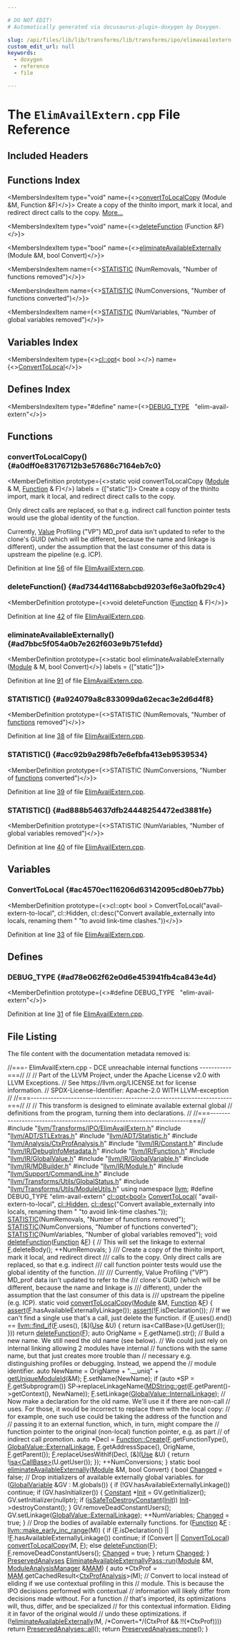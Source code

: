 ```yaml
---

# DO NOT EDIT!
# Automatically generated via docusaurus-plugin-doxygen by Doxygen.

slug: /api/files/lib/lib/transforms/lib/transforms/ipo/elimavailextern-cpp
custom_edit_url: null
keywords:
  - doxygen
  - reference
  - file

---
```





# The `ElimAvailExtern.cpp` File Reference

<DoxygenPage pluginConfig={pluginConfig}>



## Included Headers

<IncludesList>
<IncludesListItem
  filePath="llvm/Transforms/IPO/ElimAvailExtern.h"
  permalink="/docs/api/files/include/include/llvm/include/llvm/transforms/include/llvm/transforms/ipo/elimavailextern-h"
  isLocal="true" />
<IncludesListItem
  filePath="llvm/ADT/STLExtras.h"
  permalink="/docs/api/files/include/include/llvm/include/llvm/adt/stlextras-h"
  isLocal="true" />
<IncludesListItem
  filePath="llvm/ADT/Statistic.h"
  permalink="/docs/api/files/include/include/llvm/include/llvm/adt/statistic-h"
  isLocal="true" />
<IncludesListItem
  filePath="llvm/Analysis/CtxProfAnalysis.h"
  permalink="/docs/api/files/include/include/llvm/include/llvm/analysis/ctxprofanalysis-h"
  isLocal="true" />
<IncludesListItem
  filePath="llvm/IR/Constant.h"
  permalink="/docs/api/files/include/include/llvm/include/llvm/ir/constant-h"
  isLocal="true" />
<IncludesListItem
  filePath="llvm/IR/DebugInfoMetadata.h"
  permalink="/docs/api/files/include/include/llvm/include/llvm/ir/debuginfometadata-h"
  isLocal="true" />
<IncludesListItem
  filePath="llvm/IR/Function.h"
  permalink="/docs/api/files/include/include/llvm/include/llvm/ir/function-h"
  isLocal="true" />
<IncludesListItem
  filePath="llvm/IR/GlobalValue.h"
  permalink="/docs/api/files/include/include/llvm/include/llvm/ir/globalvalue-h"
  isLocal="true" />
<IncludesListItem
  filePath="llvm/IR/GlobalVariable.h"
  permalink="/docs/api/files/include/include/llvm/include/llvm/ir/globalvariable-h"
  isLocal="true" />
<IncludesListItem
  filePath="llvm/IR/MDBuilder.h"
  permalink="/docs/api/files/include/include/llvm/include/llvm/ir/mdbuilder-h"
  isLocal="true" />
<IncludesListItem
  filePath="llvm/IR/Module.h"
  permalink="/docs/api/files/include/include/llvm/include/llvm/ir/module-h"
  isLocal="true" />
<IncludesListItem
  filePath="llvm/Support/CommandLine.h"
  permalink="/docs/api/files/include/include/llvm/include/llvm/support/commandline-h"
  isLocal="true" />
<IncludesListItem
  filePath="llvm/Transforms/Utils/GlobalStatus.h"
  permalink="/docs/api/files/include/include/llvm/include/llvm/transforms/include/llvm/transforms/utils/globalstatus-h"
  isLocal="true" />
<IncludesListItem
  filePath="llvm/Transforms/Utils/ModuleUtils.h"
  permalink="/docs/api/files/include/include/llvm/include/llvm/transforms/include/llvm/transforms/utils/moduleutils-h"
  isLocal="true" />
</IncludesList>

## Functions Index

<MembersIndex>

<MembersIndexItem
  type="void"
  name={<><a href="#a0dff0e83176712b3e57686c7164eb7c0">convertToLocalCopy</a> (Module &amp;M, Function &amp;F)</>}>
Create a copy of the thinlto import, mark it local, and redirect direct calls to the copy. <a href="#a0dff0e83176712b3e57686c7164eb7c0">More...</a>
</MembersIndexItem>

<MembersIndexItem
  type="void"
  name={<><a href="#ad7344d1168abcbd9203ef6e3a0fb29c4">deleteFunction</a> (Function &amp;F)</>}>
</MembersIndexItem>

<MembersIndexItem
  type="bool"
  name={<><a href="#ad7bbc5f054a0b7e262f603e9b751efdd">eliminateAvailableExternally</a> (Module &amp;M, bool Convert)</>}>
</MembersIndexItem>

<MembersIndexItem
  name={<><a href="#a924079a8c833099da62ecac3e2d6d4f8">STATISTIC</a> (NumRemovals, &quot;Number of functions removed&quot;)</>}>
</MembersIndexItem>

<MembersIndexItem
  name={<><a href="#acc92b9a298fb7e6efbfa413eb9539534">STATISTIC</a> (NumConversions, &quot;Number of functions converted&quot;)</>}>
</MembersIndexItem>

<MembersIndexItem
  name={<><a href="#ad888b54637dfb24448254472ed3881fe">STATISTIC</a> (NumVariables, &quot;Number of global variables removed&quot;)</>}>
</MembersIndexItem>

</MembersIndex>

## Variables Index

<MembersIndex>

<MembersIndexItem
  type={<><a href="/docs/api/classes/llvm/cl/opt">cl::opt</a>&lt; bool &gt;</>}
  name={<><a href="#ac4570ec116206d63142095cd80eb77bb">ConvertToLocal</a></>}>
</MembersIndexItem>

</MembersIndex>

## Defines Index

<MembersIndex>

<MembersIndexItem
  type="#define"
  name={<><a href="#ad78e062f62e0d6e453941fb4ca843e4d">DEBUG&#95;TYPE</a>&nbsp;&nbsp;&nbsp;&quot;elim-avail-extern&quot;</>}>
</MembersIndexItem>

</MembersIndex>


<SectionDefinition>

## Functions

### convertToLocalCopy() {#a0dff0e83176712b3e57686c7164eb7c0}

<MemberDefinition
  prototype={<>static void convertToLocalCopy (<a href="/docs/api/classes/llvm/module">Module</a> &amp; M, <a href="/docs/api/classes/llvm/function">Function</a> &amp; F)</>}
  labels = {["static"]}>
Create a copy of the thinlto import, mark it local, and redirect direct calls to the copy.

Only direct calls are replaced, so that e.g. indirect call function pointer tests would use the global identity of the function.

Currently, <a href="/docs/api/classes/llvm/value">Value</a> Profiling (&quot;VP&quot;) MD&#95;prof data isn&#39;t updated to refer to the clone&#39;s GUID (which will be different, because the name and linkage is different), under the assumption that the last consumer of this data is upstream the pipeline (e.g. ICP).

Definition at line <a href="#l00056">56</a> of file <a href="/docs/api/files/lib/lib/transforms/lib/transforms/ipo/elimavailextern-cpp">ElimAvailExtern.cpp</a>.
</MemberDefinition>

### deleteFunction() {#ad7344d1168abcbd9203ef6e3a0fb29c4}

<MemberDefinition
  prototype={<>void deleteFunction (<a href="/docs/api/classes/llvm/function">Function</a> &amp; F)</>}>

Definition at line <a href="#l00042">42</a> of file <a href="/docs/api/files/lib/lib/transforms/lib/transforms/ipo/elimavailextern-cpp">ElimAvailExtern.cpp</a>.
</MemberDefinition>

### eliminateAvailableExternally() {#ad7bbc5f054a0b7e262f603e9b751efdd}

<MemberDefinition
  prototype={<>static bool eliminateAvailableExternally (<a href="/docs/api/classes/llvm/module">Module</a> &amp; M, bool Convert)</>}
  labels = {["static"]}>

Definition at line <a href="#l00091">91</a> of file <a href="/docs/api/files/lib/lib/transforms/lib/transforms/ipo/elimavailextern-cpp">ElimAvailExtern.cpp</a>.
</MemberDefinition>

### STATISTIC() {#a924079a8c833099da62ecac3e2d6d4f8}

<MemberDefinition
  prototype={<>STATISTIC (NumRemovals, &quot;Number of <a href="/docs/api/files/lib/lib/target/lib/target/amdgpu/amdgpulowermoduleldspass-cpp/#a8818b45f8c07ddce635268ec684dc61a">functions</a> removed&quot;)</>}>

Definition at line <a href="#l00038">38</a> of file <a href="/docs/api/files/lib/lib/transforms/lib/transforms/ipo/elimavailextern-cpp">ElimAvailExtern.cpp</a>.
</MemberDefinition>

### STATISTIC() {#acc92b9a298fb7e6efbfa413eb9539534}

<MemberDefinition
  prototype={<>STATISTIC (NumConversions, &quot;Number of <a href="/docs/api/files/lib/lib/target/lib/target/amdgpu/amdgpulowermoduleldspass-cpp/#a8818b45f8c07ddce635268ec684dc61a">functions</a> converted&quot;)</>}>

Definition at line <a href="#l00039">39</a> of file <a href="/docs/api/files/lib/lib/transforms/lib/transforms/ipo/elimavailextern-cpp">ElimAvailExtern.cpp</a>.
</MemberDefinition>

### STATISTIC() {#ad888b54637dfb24448254472ed3881fe}

<MemberDefinition
  prototype={<>STATISTIC (NumVariables, &quot;Number of global variables removed&quot;)</>}>

Definition at line <a href="#l00040">40</a> of file <a href="/docs/api/files/lib/lib/transforms/lib/transforms/ipo/elimavailextern-cpp">ElimAvailExtern.cpp</a>.
</MemberDefinition>

</SectionDefinition>

<SectionDefinition>

## Variables

### ConvertToLocal {#ac4570ec116206d63142095cd80eb77bb}

<MemberDefinition
  prototype={<>cl::opt&lt; bool &gt; ConvertToLocal(&quot;avail-extern-to-local&quot;, cl::Hidden, cl::desc(&quot;Convert available&#95;externally into locals, renaming them &quot; &quot;to avoid link-time clashes.&quot;))</>}>

Definition at line <a href="#l00033">33</a> of file <a href="/docs/api/files/lib/lib/transforms/lib/transforms/ipo/elimavailextern-cpp">ElimAvailExtern.cpp</a>.
</MemberDefinition>

</SectionDefinition>

<SectionDefinition>

## Defines

### DEBUG&#95;TYPE {#ad78e062f62e0d6e453941fb4ca843e4d}

<MemberDefinition
  prototype={<>#define DEBUG&#95;TYPE&nbsp;&nbsp;&nbsp;&quot;elim-avail-extern&quot;</>}>

Definition at line <a href="#l00031">31</a> of file <a href="/docs/api/files/lib/lib/transforms/lib/transforms/ipo/elimavailextern-cpp">ElimAvailExtern.cpp</a>.
</MemberDefinition>

</SectionDefinition>

## File Listing

The file content with the documentation metadata removed is:

<ProgramListing>

<Link id="l00001" /><CodeLine lineNumber="1"><span class="doxyHighlightComment">//===- ElimAvailExtern.cpp - DCE unreachable internal functions -----------===//</span></CodeLine>
<Link id="l00002" /><CodeLine lineNumber="2"><span class="doxyHighlightComment">//</span></CodeLine>
<Link id="l00003" /><CodeLine lineNumber="3"><span class="doxyHighlightComment">// Part of the LLVM Project, under the Apache License v2.0 with LLVM Exceptions.</span></CodeLine>
<Link id="l00004" /><CodeLine lineNumber="4"><span class="doxyHighlightComment">// See https://llvm.org/LICENSE.txt for license information.</span></CodeLine>
<Link id="l00005" /><CodeLine lineNumber="5"><span class="doxyHighlightComment">// SPDX-License-Identifier: Apache-2.0 WITH LLVM-exception</span></CodeLine>
<Link id="l00006" /><CodeLine lineNumber="6"><span class="doxyHighlightComment">//</span></CodeLine>
<Link id="l00007" /><CodeLine lineNumber="7"><span class="doxyHighlightComment">//===----------------------------------------------------------------------===//</span></CodeLine>
<Link id="l00008" /><CodeLine lineNumber="8"><span class="doxyHighlightComment">//</span></CodeLine>
<Link id="l00009" /><CodeLine lineNumber="9"><span class="doxyHighlightComment">// This transform is designed to eliminate available external global</span></CodeLine>
<Link id="l00010" /><CodeLine lineNumber="10"><span class="doxyHighlightComment">// definitions from the program, turning them into declarations.</span></CodeLine>
<Link id="l00011" /><CodeLine lineNumber="11"><span class="doxyHighlightComment">//</span></CodeLine>
<Link id="l00012" /><CodeLine lineNumber="12"><span class="doxyHighlightComment">//===----------------------------------------------------------------------===//</span></CodeLine>
<Link id="l00013" /><CodeLine lineNumber="13"></CodeLine>
<Link id="l00014" /><CodeLine lineNumber="14"><span class="doxyHighlightPreprocessor">#include &quot;<a href="/docs/api/files/include/include/llvm/include/llvm/transforms/include/llvm/transforms/ipo/elimavailextern-h">llvm/Transforms/IPO/ElimAvailExtern.h</a>&quot;</span></CodeLine>
<Link id="l00015" /><CodeLine lineNumber="15"><span class="doxyHighlightPreprocessor">#include &quot;<a href="/docs/api/files/include/include/llvm/include/llvm/adt/stlextras-h">llvm/ADT/STLExtras.h</a>&quot;</span></CodeLine>
<Link id="l00016" /><CodeLine lineNumber="16"><span class="doxyHighlightPreprocessor">#include &quot;<a href="/docs/api/files/include/include/llvm/include/llvm/adt/statistic-h">llvm/ADT/Statistic.h</a>&quot;</span></CodeLine>
<Link id="l00017" /><CodeLine lineNumber="17"><span class="doxyHighlightPreprocessor">#include &quot;<a href="/docs/api/files/include/include/llvm/include/llvm/analysis/ctxprofanalysis-h">llvm/Analysis/CtxProfAnalysis.h</a>&quot;</span></CodeLine>
<Link id="l00018" /><CodeLine lineNumber="18"><span class="doxyHighlightPreprocessor">#include &quot;<a href="/docs/api/files/include/include/llvm/include/llvm/ir/constant-h">llvm/IR/Constant.h</a>&quot;</span></CodeLine>
<Link id="l00019" /><CodeLine lineNumber="19"><span class="doxyHighlightPreprocessor">#include &quot;<a href="/docs/api/files/include/include/llvm/include/llvm/ir/debuginfometadata-h">llvm/IR/DebugInfoMetadata.h</a>&quot;</span></CodeLine>
<Link id="l00020" /><CodeLine lineNumber="20"><span class="doxyHighlightPreprocessor">#include &quot;<a href="/docs/api/files/include/include/llvm/include/llvm/ir/function-h">llvm/IR/Function.h</a>&quot;</span></CodeLine>
<Link id="l00021" /><CodeLine lineNumber="21"><span class="doxyHighlightPreprocessor">#include &quot;<a href="/docs/api/files/include/include/llvm/include/llvm/ir/globalvalue-h">llvm/IR/GlobalValue.h</a>&quot;</span></CodeLine>
<Link id="l00022" /><CodeLine lineNumber="22"><span class="doxyHighlightPreprocessor">#include &quot;<a href="/docs/api/files/include/include/llvm/include/llvm/ir/globalvariable-h">llvm/IR/GlobalVariable.h</a>&quot;</span></CodeLine>
<Link id="l00023" /><CodeLine lineNumber="23"><span class="doxyHighlightPreprocessor">#include &quot;<a href="/docs/api/files/include/include/llvm/include/llvm/ir/mdbuilder-h">llvm/IR/MDBuilder.h</a>&quot;</span></CodeLine>
<Link id="l00024" /><CodeLine lineNumber="24"><span class="doxyHighlightPreprocessor">#include &quot;<a href="/docs/api/files/include/include/llvm/include/llvm/ir/module-h">llvm/IR/Module.h</a>&quot;</span></CodeLine>
<Link id="l00025" /><CodeLine lineNumber="25"><span class="doxyHighlightPreprocessor">#include &quot;<a href="/docs/api/files/include/include/llvm/include/llvm/support/commandline-h">llvm/Support/CommandLine.h</a>&quot;</span></CodeLine>
<Link id="l00026" /><CodeLine lineNumber="26"><span class="doxyHighlightPreprocessor">#include &quot;<a href="/docs/api/files/include/include/llvm/include/llvm/transforms/include/llvm/transforms/utils/globalstatus-h">llvm/Transforms/Utils/GlobalStatus.h</a>&quot;</span></CodeLine>
<Link id="l00027" /><CodeLine lineNumber="27"><span class="doxyHighlightPreprocessor">#include &quot;<a href="/docs/api/files/include/include/llvm/include/llvm/transforms/include/llvm/transforms/utils/moduleutils-h">llvm/Transforms/Utils/ModuleUtils.h</a>&quot;</span></CodeLine>
<Link id="l00028" /><CodeLine lineNumber="28"></CodeLine>
<Link id="l00029" /><CodeLine lineNumber="29"><span class="doxyHighlightKeyword">using namespace </span><span class="doxyHighlight"><a href="/docs/api/namespaces/llvm">llvm</a>;</span></CodeLine>
<Link id="l00030" /><CodeLine lineNumber="30"></CodeLine>
<Link id="l00031" /><CodeLine lineNumber="31" lineLink="#ad78e062f62e0d6e453941fb4ca843e4d"><span class="doxyHighlightPreprocessor">#define DEBUG&#95;TYPE &quot;elim-avail-extern&quot;</span></CodeLine>
<Link id="l00032" /><CodeLine lineNumber="32"></CodeLine>
<Link id="l00033" /><CodeLine lineNumber="33" lineLink="#ac4570ec116206d63142095cd80eb77bb"><span class="doxyHighlight"><a href="/docs/api/classes/llvm/cl/opt">cl::opt&lt;bool&gt;</a> <a href="#ac4570ec116206d63142095cd80eb77bb">ConvertToLocal</a>(</span></CodeLine>
<Link id="l00034" /><CodeLine lineNumber="34"><span class="doxyHighlight">    </span><span class="doxyHighlightStringLiteral">&quot;avail-extern-to-local&quot;</span><span class="doxyHighlight">, <a href="/docs/api/namespaces/llvm/cl/#a68075925a54790e71ca790e1d4f21a40a263ac008d8d31f13ce460395fc4cf7e6">cl::Hidden</a>,</span></CodeLine>
<Link id="l00035" /><CodeLine lineNumber="35"><span class="doxyHighlight">    <a href="/docs/api/structs/llvm/cl/desc">cl::desc</a>(</span><span class="doxyHighlightStringLiteral">&quot;Convert available&#95;externally into locals, renaming them &quot;</span></CodeLine>
<Link id="l00036" /><CodeLine lineNumber="36"><span class="doxyHighlight">             </span><span class="doxyHighlightStringLiteral">&quot;to avoid link-time clashes.&quot;</span><span class="doxyHighlight">));</span></CodeLine>
<Link id="l00037" /><CodeLine lineNumber="37"></CodeLine>
<Link id="l00038" /><CodeLine lineNumber="38" lineLink="#a924079a8c833099da62ecac3e2d6d4f8"><span class="doxyHighlight"><a href="/docs/api/files/include/include/llvm/include/llvm/adt/statistic-h/#ad6117415b93e5675d5a6c8e1855b3b2f">STATISTIC</a>(NumRemovals, </span><span class="doxyHighlightStringLiteral">&quot;Number of functions removed&quot;</span><span class="doxyHighlight">);</span></CodeLine>
<Link id="l00039" /><CodeLine lineNumber="39" lineLink="#acc92b9a298fb7e6efbfa413eb9539534"><span class="doxyHighlight"><a href="/docs/api/files/include/include/llvm/include/llvm/adt/statistic-h/#ad6117415b93e5675d5a6c8e1855b3b2f">STATISTIC</a>(NumConversions, </span><span class="doxyHighlightStringLiteral">&quot;Number of functions converted&quot;</span><span class="doxyHighlight">);</span></CodeLine>
<Link id="l00040" /><CodeLine lineNumber="40" lineLink="#ad888b54637dfb24448254472ed3881fe"><span class="doxyHighlight"><a href="/docs/api/files/include/include/llvm/include/llvm/adt/statistic-h/#ad6117415b93e5675d5a6c8e1855b3b2f">STATISTIC</a>(NumVariables, </span><span class="doxyHighlightStringLiteral">&quot;Number of global variables removed&quot;</span><span class="doxyHighlight">);</span></CodeLine>
<Link id="l00041" /><CodeLine lineNumber="41"></CodeLine>
<Link id="l00042" /><CodeLine lineNumber="42" lineLink="#ad7344d1168abcbd9203ef6e3a0fb29c4"><span class="doxyHighlightKeywordType">void</span><span class="doxyHighlight"> <a href="#ad7344d1168abcbd9203ef6e3a0fb29c4">deleteFunction</a>(<a href="/docs/api/classes/llvm/function">Function</a> &amp;<a href="/docs/api/files/lib/lib/support/md5-cpp/#a96d73bbd7af15cb1fc38c3f4a3bd82e9">F</a>) &#123;</span></CodeLine>
<Link id="l00043" /><CodeLine lineNumber="43"><span class="doxyHighlight">  </span><span class="doxyHighlightComment">// This will set the linkage to external</span></CodeLine>
<Link id="l00044" /><CodeLine lineNumber="44"><span class="doxyHighlight">  <a href="/docs/api/files/lib/lib/support/md5-cpp/#a96d73bbd7af15cb1fc38c3f4a3bd82e9">F</a>.deleteBody();</span></CodeLine>
<Link id="l00045" /><CodeLine lineNumber="45"><span class="doxyHighlight">  ++NumRemovals;</span></CodeLine>
<Link id="l00046" /><CodeLine lineNumber="46"><span class="doxyHighlight">&#125;</span></CodeLine>
<Link id="l00047" /><CodeLine lineNumber="47"></CodeLine>
<Link id="l00048" /><CodeLine lineNumber="48"><span class="doxyHighlightComment">/// Create a copy of the thinlto import, mark it local, and redirect direct</span></CodeLine>
<Link id="l00049" /><CodeLine lineNumber="49"><span class="doxyHighlightComment">/// calls to the copy. Only direct calls are replaced, so that e.g. indirect</span></CodeLine>
<Link id="l00050" /><CodeLine lineNumber="50"><span class="doxyHighlightComment">/// call function pointer tests would use the global identity of the function.</span></CodeLine>
<Link id="l00051" /><CodeLine lineNumber="51"><span class="doxyHighlightComment">///</span></CodeLine>
<Link id="l00052" /><CodeLine lineNumber="52"><span class="doxyHighlightComment">/// Currently, Value Profiling (&quot;VP&quot;) MD&#95;prof data isn&#39;t updated to refer to the</span></CodeLine>
<Link id="l00053" /><CodeLine lineNumber="53"><span class="doxyHighlightComment">/// clone&#39;s GUID (which will be different, because the name and linkage is</span></CodeLine>
<Link id="l00054" /><CodeLine lineNumber="54"><span class="doxyHighlightComment">/// different), under the assumption that the last consumer of this data is</span></CodeLine>
<Link id="l00055" /><CodeLine lineNumber="55"><span class="doxyHighlightComment">/// upstream the pipeline (e.g. ICP).</span></CodeLine>
<Link id="l00056" /><CodeLine lineNumber="56" lineLink="#a0dff0e83176712b3e57686c7164eb7c0"><span class="doxyHighlightKeyword">static</span><span class="doxyHighlight"> </span><span class="doxyHighlightKeywordType">void</span><span class="doxyHighlight"> <a href="#a0dff0e83176712b3e57686c7164eb7c0">convertToLocalCopy</a>(<a href="/docs/api/classes/llvm/module">Module</a> &amp;M, <a href="/docs/api/classes/llvm/function">Function</a> &amp;<a href="/docs/api/files/lib/lib/support/md5-cpp/#a96d73bbd7af15cb1fc38c3f4a3bd82e9">F</a>) &#123;</span></CodeLine>
<Link id="l00057" /><CodeLine lineNumber="57"><span class="doxyHighlight">  <a href="/docs/api/files/lib/lib/target/lib/target/amdgpu/silowercontrolflow-cpp/#a4868c5d81c5ccc98c47aeab6244346a0">assert</a>(<a href="/docs/api/files/lib/lib/support/md5-cpp/#a96d73bbd7af15cb1fc38c3f4a3bd82e9">F</a>.hasAvailableExternallyLinkage());</span></CodeLine>
<Link id="l00058" /><CodeLine lineNumber="58"><span class="doxyHighlight">  <a href="/docs/api/files/lib/lib/target/lib/target/amdgpu/silowercontrolflow-cpp/#a4868c5d81c5ccc98c47aeab6244346a0">assert</a>(!<a href="/docs/api/files/lib/lib/support/md5-cpp/#a96d73bbd7af15cb1fc38c3f4a3bd82e9">F</a>.isDeclaration());</span></CodeLine>
<Link id="l00059" /><CodeLine lineNumber="59"><span class="doxyHighlight">  </span><span class="doxyHighlightComment">// If we can&#39;t find a single use that&#39;s a call, just delete the function.</span></CodeLine>
<Link id="l00060" /><CodeLine lineNumber="60"><span class="doxyHighlight">  </span><span class="doxyHighlightKeywordFlow">if</span><span class="doxyHighlight"> (<a href="/docs/api/files/lib/lib/support/md5-cpp/#a96d73bbd7af15cb1fc38c3f4a3bd82e9">F</a>.uses().end() == <a href="/docs/api/namespaces/llvm/#ac78c09ae232b2ce188ff590d51e3c268">llvm::find&#95;if</a>(<a href="/docs/api/files/lib/lib/support/md5-cpp/#a96d73bbd7af15cb1fc38c3f4a3bd82e9">F</a>.uses(), &#91;&amp;&#93;(<a href="/docs/api/classes/llvm/use">Use</a> &amp;U) &#123;</span></CodeLine>
<Link id="l00061" /><CodeLine lineNumber="61"><span class="doxyHighlight">        return isa&lt;CallBase&gt;(U.getUser());</span></CodeLine>
<Link id="l00062" /><CodeLine lineNumber="62"><span class="doxyHighlight">      &#125;))</span></CodeLine>
<Link id="l00063" /><CodeLine lineNumber="63"><span class="doxyHighlight">    </span><span class="doxyHighlightKeywordFlow">return</span><span class="doxyHighlight"> <a href="#ad7344d1168abcbd9203ef6e3a0fb29c4">deleteFunction</a>(<a href="/docs/api/files/lib/lib/support/md5-cpp/#a96d73bbd7af15cb1fc38c3f4a3bd82e9">F</a>);</span></CodeLine>
<Link id="l00064" /><CodeLine lineNumber="64"></CodeLine>
<Link id="l00065" /><CodeLine lineNumber="65"><span class="doxyHighlight">  </span><span class="doxyHighlightKeyword">auto</span><span class="doxyHighlight"> OrigName = <a href="/docs/api/files/lib/lib/support/md5-cpp/#a96d73bbd7af15cb1fc38c3f4a3bd82e9">F</a>.getName().str();</span></CodeLine>
<Link id="l00066" /><CodeLine lineNumber="66"><span class="doxyHighlight">  </span><span class="doxyHighlightComment">// Build a new name. We still need the old name (see below).</span></CodeLine>
<Link id="l00067" /><CodeLine lineNumber="67"><span class="doxyHighlight">  </span><span class="doxyHighlightComment">// We could just rely on internal linking allowing 2 modules have internal</span></CodeLine>
<Link id="l00068" /><CodeLine lineNumber="68"><span class="doxyHighlight">  </span><span class="doxyHighlightComment">// functions with the same name, but that just creates more trouble than</span></CodeLine>
<Link id="l00069" /><CodeLine lineNumber="69"><span class="doxyHighlight">  </span><span class="doxyHighlightComment">// necessary e.g. distinguishing profiles or debugging. Instead, we append the</span></CodeLine>
<Link id="l00070" /><CodeLine lineNumber="70"><span class="doxyHighlight">  </span><span class="doxyHighlightComment">// module identifier.</span></CodeLine>
<Link id="l00071" /><CodeLine lineNumber="71"><span class="doxyHighlight">  </span><span class="doxyHighlightKeyword">auto</span><span class="doxyHighlight"> NewName = OrigName + </span><span class="doxyHighlightStringLiteral">&quot;.&#95;&#95;uniq&quot;</span><span class="doxyHighlight"> + <a href="/docs/api/namespaces/llvm/#a6b8599f07b1b0181899c650b7b385b26">getUniqueModuleId</a>(&amp;M);</span></CodeLine>
<Link id="l00072" /><CodeLine lineNumber="72"><span class="doxyHighlight">  <a href="/docs/api/files/lib/lib/support/md5-cpp/#a96d73bbd7af15cb1fc38c3f4a3bd82e9">F</a>.setName(NewName);</span></CodeLine>
<Link id="l00073" /><CodeLine lineNumber="73"><span class="doxyHighlight">  </span><span class="doxyHighlightKeywordFlow">if</span><span class="doxyHighlight"> (</span><span class="doxyHighlightKeyword">auto</span><span class="doxyHighlight"> &#42;SP = <a href="/docs/api/files/lib/lib/support/md5-cpp/#a96d73bbd7af15cb1fc38c3f4a3bd82e9">F</a>.getSubprogram())</span></CodeLine>
<Link id="l00074" /><CodeLine lineNumber="74"><span class="doxyHighlight">    SP-&gt;replaceLinkageName(<a href="/docs/api/classes/llvm/mdstring/#affbb7e2e9ad8d18114816f2443d672b9">MDString::get</a>(<a href="/docs/api/files/lib/lib/support/md5-cpp/#a96d73bbd7af15cb1fc38c3f4a3bd82e9">F</a>.getParent()-&gt;getContext(), NewName));</span></CodeLine>
<Link id="l00075" /><CodeLine lineNumber="75"></CodeLine>
<Link id="l00076" /><CodeLine lineNumber="76"><span class="doxyHighlight">  <a href="/docs/api/files/lib/lib/support/md5-cpp/#a96d73bbd7af15cb1fc38c3f4a3bd82e9">F</a>.setLinkage(<a href="/docs/api/classes/llvm/globalvalue/#aedfa75f0c85c4aa85b257f066fbea57ca1511edd03e02d1f3dd277a3c6abf6ad5">GlobalValue::InternalLinkage</a>);</span></CodeLine>
<Link id="l00077" /><CodeLine lineNumber="77"><span class="doxyHighlight">  </span><span class="doxyHighlightComment">// Now make a declaration for the old name. We&#39;ll use it if there are non-call</span></CodeLine>
<Link id="l00078" /><CodeLine lineNumber="78"><span class="doxyHighlight">  </span><span class="doxyHighlightComment">// uses. For those, it would be incorrect to replace them with the local copy:</span></CodeLine>
<Link id="l00079" /><CodeLine lineNumber="79"><span class="doxyHighlight">  </span><span class="doxyHighlightComment">// for example, one such use could be taking the address of the function and</span></CodeLine>
<Link id="l00080" /><CodeLine lineNumber="80"><span class="doxyHighlight">  </span><span class="doxyHighlightComment">// passing it to an external function, which, in turn, might compare the</span></CodeLine>
<Link id="l00081" /><CodeLine lineNumber="81"><span class="doxyHighlight">  </span><span class="doxyHighlightComment">// function pointer to the original (non-local) function pointer, e.g. as part</span></CodeLine>
<Link id="l00082" /><CodeLine lineNumber="82"><span class="doxyHighlight">  </span><span class="doxyHighlightComment">// of indirect call promotion.</span></CodeLine>
<Link id="l00083" /><CodeLine lineNumber="83"><span class="doxyHighlight">  </span><span class="doxyHighlightKeyword">auto</span><span class="doxyHighlight"> &#42;Decl =</span></CodeLine>
<Link id="l00084" /><CodeLine lineNumber="84"><span class="doxyHighlight">      <a href="/docs/api/classes/llvm/function/#a05d7aedbbdc0fd24e8bc27edfe9c603f">Function::Create</a>(<a href="/docs/api/files/lib/lib/support/md5-cpp/#a96d73bbd7af15cb1fc38c3f4a3bd82e9">F</a>.getFunctionType(), <a href="/docs/api/classes/llvm/globalvalue/#aedfa75f0c85c4aa85b257f066fbea57ca6c93794d7b99cd433e96c53eadb15a6e">GlobalValue::ExternalLinkage</a>,</span></CodeLine>
<Link id="l00085" /><CodeLine lineNumber="85"><span class="doxyHighlight">                       <a href="/docs/api/files/lib/lib/support/md5-cpp/#a96d73bbd7af15cb1fc38c3f4a3bd82e9">F</a>.getAddressSpace(), OrigName, <a href="/docs/api/files/lib/lib/support/md5-cpp/#a96d73bbd7af15cb1fc38c3f4a3bd82e9">F</a>.getParent());</span></CodeLine>
<Link id="l00086" /><CodeLine lineNumber="86"><span class="doxyHighlight">  <a href="/docs/api/files/lib/lib/support/md5-cpp/#a96d73bbd7af15cb1fc38c3f4a3bd82e9">F</a>.replaceUsesWithIf(Decl,</span></CodeLine>
<Link id="l00087" /><CodeLine lineNumber="87"><span class="doxyHighlight">                      &#91;&amp;&#93;(<a href="/docs/api/classes/llvm/use">Use</a> &amp;U) &#123; </span><span class="doxyHighlightKeywordFlow">return</span><span class="doxyHighlight"> !<a href="/docs/api/namespaces/llvm/#a92ca992e52dddc420f4b069cae06dfbe">isa&lt;CallBase&gt;</a>(U.getUser()); &#125;);</span></CodeLine>
<Link id="l00088" /><CodeLine lineNumber="88"><span class="doxyHighlight">  ++NumConversions;</span></CodeLine>
<Link id="l00089" /><CodeLine lineNumber="89"><span class="doxyHighlight">&#125;</span></CodeLine>
<Link id="l00090" /><CodeLine lineNumber="90"></CodeLine>
<Link id="l00091" /><CodeLine lineNumber="91" lineLink="#ad7bbc5f054a0b7e262f603e9b751efdd"><span class="doxyHighlightKeyword">static</span><span class="doxyHighlight"> </span><span class="doxyHighlightKeywordType">bool</span><span class="doxyHighlight"> <a href="#ad7bbc5f054a0b7e262f603e9b751efdd">eliminateAvailableExternally</a>(<a href="/docs/api/classes/llvm/module">Module</a> &amp;M, </span><span class="doxyHighlightKeywordType">bool</span><span class="doxyHighlight"> Convert) &#123;</span></CodeLine>
<Link id="l00092" /><CodeLine lineNumber="92"><span class="doxyHighlight">  </span><span class="doxyHighlightKeywordType">bool</span><span class="doxyHighlight"> <a href="/docs/api/groups/arcopt/#gaa57b1a4e6a1c79233913139635169cf1">Changed</a> = </span><span class="doxyHighlightKeyword">false</span><span class="doxyHighlight">;</span></CodeLine>
<Link id="l00093" /><CodeLine lineNumber="93"></CodeLine>
<Link id="l00094" /><CodeLine lineNumber="94"><span class="doxyHighlight">  </span><span class="doxyHighlightComment">// Drop initializers of available externally global variables.</span></CodeLine>
<Link id="l00095" /><CodeLine lineNumber="95"><span class="doxyHighlight">  </span><span class="doxyHighlightKeywordFlow">for</span><span class="doxyHighlight"> (<a href="/docs/api/classes/llvm/globalvariable">GlobalVariable</a> &amp;GV : M.globals()) &#123;</span></CodeLine>
<Link id="l00096" /><CodeLine lineNumber="96"><span class="doxyHighlight">    </span><span class="doxyHighlightKeywordFlow">if</span><span class="doxyHighlight"> (!GV.hasAvailableExternallyLinkage())</span></CodeLine>
<Link id="l00097" /><CodeLine lineNumber="97"><span class="doxyHighlight">      </span><span class="doxyHighlightKeywordFlow">continue</span><span class="doxyHighlight">;</span></CodeLine>
<Link id="l00098" /><CodeLine lineNumber="98"><span class="doxyHighlight">    </span><span class="doxyHighlightKeywordFlow">if</span><span class="doxyHighlight"> (GV.hasInitializer()) &#123;</span></CodeLine>
<Link id="l00099" /><CodeLine lineNumber="99"><span class="doxyHighlight">      <a href="/docs/api/classes/llvm/constant">Constant</a> &#42;<a href="/docs/api/classes/llvm/init">Init</a> = GV.getInitializer();</span></CodeLine>
<Link id="l00100" /><CodeLine lineNumber="100"><span class="doxyHighlight">      GV.setInitializer(</span><span class="doxyHighlightKeyword">nullptr</span><span class="doxyHighlight">);</span></CodeLine>
<Link id="l00101" /><CodeLine lineNumber="101"><span class="doxyHighlight">      </span><span class="doxyHighlightKeywordFlow">if</span><span class="doxyHighlight"> (<a href="/docs/api/namespaces/llvm/#a6b369f94d5ebc6e107a988f17b42b3eb">isSafeToDestroyConstant</a>(<a href="/docs/api/classes/llvm/init">Init</a>))</span></CodeLine>
<Link id="l00102" /><CodeLine lineNumber="102"><span class="doxyHighlight">        <a href="/docs/api/classes/llvm/init">Init</a>-&gt;destroyConstant();</span></CodeLine>
<Link id="l00103" /><CodeLine lineNumber="103"><span class="doxyHighlight">    &#125;</span></CodeLine>
<Link id="l00104" /><CodeLine lineNumber="104"><span class="doxyHighlight">    GV.removeDeadConstantUsers();</span></CodeLine>
<Link id="l00105" /><CodeLine lineNumber="105"><span class="doxyHighlight">    GV.setLinkage(<a href="/docs/api/classes/llvm/globalvalue/#aedfa75f0c85c4aa85b257f066fbea57ca6c93794d7b99cd433e96c53eadb15a6e">GlobalValue::ExternalLinkage</a>);</span></CodeLine>
<Link id="l00106" /><CodeLine lineNumber="106"><span class="doxyHighlight">    ++NumVariables;</span></CodeLine>
<Link id="l00107" /><CodeLine lineNumber="107"><span class="doxyHighlight">    <a href="/docs/api/groups/arcopt/#gaa57b1a4e6a1c79233913139635169cf1">Changed</a> = </span><span class="doxyHighlightKeyword">true</span><span class="doxyHighlight">;</span></CodeLine>
<Link id="l00108" /><CodeLine lineNumber="108"><span class="doxyHighlight">  &#125;</span></CodeLine>
<Link id="l00109" /><CodeLine lineNumber="109"></CodeLine>
<Link id="l00110" /><CodeLine lineNumber="110"><span class="doxyHighlight">  </span><span class="doxyHighlightComment">// Drop the bodies of available externally functions.</span></CodeLine>
<Link id="l00111" /><CodeLine lineNumber="111"><span class="doxyHighlight">  </span><span class="doxyHighlightKeywordFlow">for</span><span class="doxyHighlight"> (<a href="/docs/api/classes/llvm/function">Function</a> &amp;<a href="/docs/api/files/lib/lib/support/md5-cpp/#a96d73bbd7af15cb1fc38c3f4a3bd82e9">F</a> : <a href="/docs/api/namespaces/llvm/#a3d2cdc4a0db233678e7141c9d6ea3419">llvm::make&#95;early&#95;inc&#95;range</a>(M)) &#123;</span></CodeLine>
<Link id="l00112" /><CodeLine lineNumber="112"><span class="doxyHighlight">    </span><span class="doxyHighlightKeywordFlow">if</span><span class="doxyHighlight"> (<a href="/docs/api/files/lib/lib/support/md5-cpp/#a96d73bbd7af15cb1fc38c3f4a3bd82e9">F</a>.isDeclaration() || !<a href="/docs/api/files/lib/lib/support/md5-cpp/#a96d73bbd7af15cb1fc38c3f4a3bd82e9">F</a>.hasAvailableExternallyLinkage())</span></CodeLine>
<Link id="l00113" /><CodeLine lineNumber="113"><span class="doxyHighlight">      </span><span class="doxyHighlightKeywordFlow">continue</span><span class="doxyHighlight">;</span></CodeLine>
<Link id="l00114" /><CodeLine lineNumber="114"></CodeLine>
<Link id="l00115" /><CodeLine lineNumber="115"><span class="doxyHighlight">    </span><span class="doxyHighlightKeywordFlow">if</span><span class="doxyHighlight"> (Convert || <a href="#ac4570ec116206d63142095cd80eb77bb">ConvertToLocal</a>)</span></CodeLine>
<Link id="l00116" /><CodeLine lineNumber="116"><span class="doxyHighlight">      <a href="#a0dff0e83176712b3e57686c7164eb7c0">convertToLocalCopy</a>(M, <a href="/docs/api/files/lib/lib/support/md5-cpp/#a96d73bbd7af15cb1fc38c3f4a3bd82e9">F</a>);</span></CodeLine>
<Link id="l00117" /><CodeLine lineNumber="117"><span class="doxyHighlight">    </span><span class="doxyHighlightKeywordFlow">else</span></CodeLine>
<Link id="l00118" /><CodeLine lineNumber="118"><span class="doxyHighlight">      <a href="#ad7344d1168abcbd9203ef6e3a0fb29c4">deleteFunction</a>(<a href="/docs/api/files/lib/lib/support/md5-cpp/#a96d73bbd7af15cb1fc38c3f4a3bd82e9">F</a>);</span></CodeLine>
<Link id="l00119" /><CodeLine lineNumber="119"></CodeLine>
<Link id="l00120" /><CodeLine lineNumber="120"><span class="doxyHighlight">    <a href="/docs/api/files/lib/lib/support/md5-cpp/#a96d73bbd7af15cb1fc38c3f4a3bd82e9">F</a>.removeDeadConstantUsers();</span></CodeLine>
<Link id="l00121" /><CodeLine lineNumber="121"><span class="doxyHighlight">    <a href="/docs/api/groups/arcopt/#gaa57b1a4e6a1c79233913139635169cf1">Changed</a> = </span><span class="doxyHighlightKeyword">true</span><span class="doxyHighlight">;</span></CodeLine>
<Link id="l00122" /><CodeLine lineNumber="122"><span class="doxyHighlight">  &#125;</span></CodeLine>
<Link id="l00123" /><CodeLine lineNumber="123"></CodeLine>
<Link id="l00124" /><CodeLine lineNumber="124"><span class="doxyHighlight">  </span><span class="doxyHighlightKeywordFlow">return</span><span class="doxyHighlight"> <a href="/docs/api/groups/arcopt/#gaa57b1a4e6a1c79233913139635169cf1">Changed</a>;</span></CodeLine>
<Link id="l00125" /><CodeLine lineNumber="125"><span class="doxyHighlight">&#125;</span></CodeLine>
<Link id="l00126" /><CodeLine lineNumber="126"></CodeLine>
<Link id="l00127" /><CodeLine lineNumber="127"><span class="doxyHighlight"><a href="/docs/api/classes/llvm/preservedanalyses">PreservedAnalyses</a></span></CodeLine>
<Link id="l00128" /><CodeLine lineNumber="128" lineLink="/docs/api/classes/llvm/eliminateavailableexternallypass/#acb30ee5db432a603141e0f783643f5d1"><span class="doxyHighlight"><a href="/docs/api/classes/llvm/eliminateavailableexternallypass/#acb30ee5db432a603141e0f783643f5d1">EliminateAvailableExternallyPass::run</a>(<a href="/docs/api/classes/llvm/module">Module</a> &amp;M, <a href="/docs/api/namespaces/llvm/#af9c9208365fd9ce11392b4d79485e259">ModuleAnalysisManager</a> &amp;<a href="/docs/api/files/lib/lib/passes/passbuilderbindings-cpp/#a85bddafa659a93a7a67c9094648259be">MAM</a>) &#123;</span></CodeLine>
<Link id="l00129" /><CodeLine lineNumber="129"><span class="doxyHighlight">  </span><span class="doxyHighlightKeyword">auto</span><span class="doxyHighlight"> &#42;CtxProf = <a href="/docs/api/files/lib/lib/passes/passbuilderbindings-cpp/#a85bddafa659a93a7a67c9094648259be">MAM</a>.getCachedResult&lt;<a href="/docs/api/classes/llvm/ctxprofanalysis">CtxProfAnalysis</a>&gt;(M);</span></CodeLine>
<Link id="l00130" /><CodeLine lineNumber="130"><span class="doxyHighlight">  </span><span class="doxyHighlightComment">// Convert to local instead of eliding if we use contextual profiling in this</span></CodeLine>
<Link id="l00131" /><CodeLine lineNumber="131"><span class="doxyHighlight">  </span><span class="doxyHighlightComment">// module. This is because the IPO decisions performed with contextual</span></CodeLine>
<Link id="l00132" /><CodeLine lineNumber="132"><span class="doxyHighlight">  </span><span class="doxyHighlightComment">// information will likely differ from decisions made without. For a function</span></CodeLine>
<Link id="l00133" /><CodeLine lineNumber="133"><span class="doxyHighlight">  </span><span class="doxyHighlightComment">// that&#39;s imported, its optimizations will, thus, differ, and be specialized</span></CodeLine>
<Link id="l00134" /><CodeLine lineNumber="134"><span class="doxyHighlight">  </span><span class="doxyHighlightComment">// for this contextual information. Eliding it in favor of the original would</span></CodeLine>
<Link id="l00135" /><CodeLine lineNumber="135"><span class="doxyHighlight">  </span><span class="doxyHighlightComment">// undo these optimizations.</span></CodeLine>
<Link id="l00136" /><CodeLine lineNumber="136"><span class="doxyHighlight">  </span><span class="doxyHighlightKeywordFlow">if</span><span class="doxyHighlight"> (!<a href="#ad7bbc5f054a0b7e262f603e9b751efdd">eliminateAvailableExternally</a>(M, </span><span class="doxyHighlightComment">/&#42;Convert=&#42;/</span><span class="doxyHighlight">(CtxProf &amp;&amp; !!(&#42;CtxProf))))</span></CodeLine>
<Link id="l00137" /><CodeLine lineNumber="137"><span class="doxyHighlight">    </span><span class="doxyHighlightKeywordFlow">return</span><span class="doxyHighlight"> <a href="/docs/api/classes/llvm/preservedanalyses/#a1258a1ff55557c27684010ebd7283712">PreservedAnalyses::all</a>();</span></CodeLine>
<Link id="l00138" /><CodeLine lineNumber="138"><span class="doxyHighlight">  </span><span class="doxyHighlightKeywordFlow">return</span><span class="doxyHighlight"> <a href="/docs/api/classes/llvm/preservedanalyses/#a03797a73044a81cbc6a3409d6c72ee8f">PreservedAnalyses::none</a>();</span></CodeLine>
<Link id="l00139" /><CodeLine lineNumber="139"><span class="doxyHighlight">&#125;</span></CodeLine>

</ProgramListing>


</DoxygenPage>
